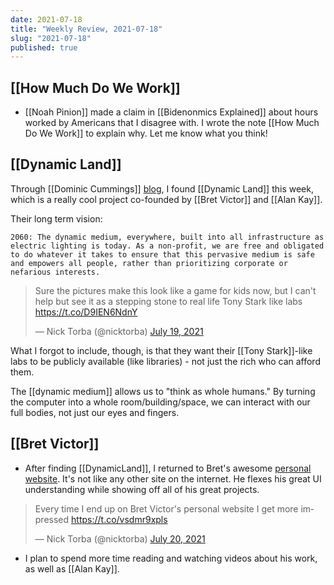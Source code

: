 ```yaml
---
date: 2021-07-18
title: "Weekly Review, 2021-07-18"
slug: "2021-07-18"
published: true
---
```


## [[How Much Do We Work]]
- [[Noah Pinion]] made a claim in [[Bidenonmics Explained]] about hours worked by Americans that I disagree with. I wrote the note [[How Much Do We Work]] to explain why. Let me know what you think! 

## [[Dynamic Land]]
Through [[Dominic Cummings]] [blog](https://dominiccummings.com/2020/01/02/two-hands-are-a-lot-were-hiring-data-scientists-project-managers-policy-experts-assorted-weirdos/), I found [[Dynamic Land]] this week, which is a really cool project co-founded by [[Bret Victor]] and [[Alan Kay]]. 

Their long term vision: 
    
```2060: The dynamic medium, everywhere, built into all infrastructure as electric lighting is today. As a non-profit, we are free and obligated to do whatever it takes to ensure that this pervasive medium is safe and empowers all people, rather than prioritizing corporate or nefarious interests.```


<blockquote class="twitter-tweet"><p lang="en" dir="ltr">Sure the pictures make this look like a game for kids now, but I can&#39;t help but see it as a stepping stone to real life Tony Stark like labs <a href="https://t.co/D9IEN6NdnY">https://t.co/D9IEN6NdnY</a></p>&mdash; Nick Torba (@nicktorba) <a href="https://twitter.com/nicktorba/status/1417093580041211910?ref_src=twsrc%5Etfw">July 19, 2021</a></blockquote> <script async src="https://platform.twitter.com/widgets.js" charset="utf-8"></script>


What I forgot to include, though, is that they want their [[Tony Stark]]-like labs to be publicly available (like libraries) - not just the rich who can afford them. 

The [[dynamic medium]] allows us to "think as whole humans." By turning the computer into a whole room/building/space, we can interact with our full bodies, not just our eyes and fingers. 

## [[Bret Victor]]
- After finding [[DynamicLand]], I returned to Bret's awesome [personal website](http://worrydream.com/#). It's not like any other site on the internet. He flexes his great UI understanding while showing off all of his great projects. 

<blockquote class="twitter-tweet"><p lang="en" dir="ltr">Every time I end up on Bret Victor&#39;s personal website I get more impressed <a href="https://t.co/vsdmr9xpls">https://t.co/vsdmr9xpls</a></p>&mdash; Nick Torba (@nicktorba) <a href="https://twitter.com/nicktorba/status/1417463221276000256?ref_src=twsrc%5Etfw">July 20, 2021</a></blockquote> <script async src="https://platform.twitter.com/widgets.js" charset="utf-8"></script>

- I plan to spend more time reading and watching videos about his work, as well as [[Alan Kay]]. 
